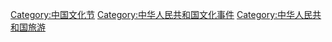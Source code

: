 [[Category:中国文化节|Category:中国文化节]]
[[Category:中华人民共和国文化事件|Category:中华人民共和国文化事件]]
[[Category:中华人民共和国旅游|Category:中华人民共和国旅游]]